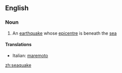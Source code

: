 ==English==

===Noun===
{{en-noun}}

# An [[earthquake]] whose [[epicentre]] is beneath the [[sea]]

====Translations====
{{top}}
*Italian: [[maremoto]] {{m}}
{{mid}}

{{bottom}}

[[zh:seaquake]]